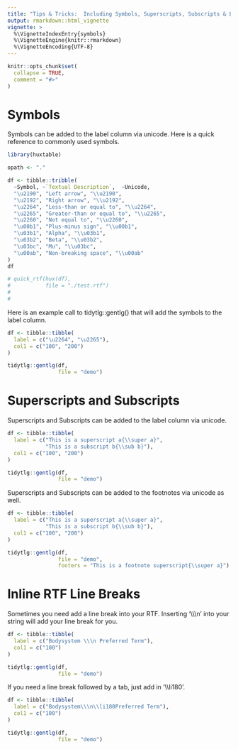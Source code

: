 ```yaml
---
title: "Tips & Tricks:  Including Symbols, Superscripts, Subscripts & Line Breaks"
output: rmarkdown::html_vignette
vignette: >
  %\VignetteIndexEntry{symbols}
  %\VignetteEngine{knitr::rmarkdown}
  %\VignetteEncoding{UTF-8}
---
```


```r
knitr::opts_chunk$set(
  collapse = TRUE,
  comment = "#>"
)
```

# Symbols

Symbols can be added to the label column via unicode.  Here is a quick reference to commonly used symbols.


```r
library(huxtable)

opath <- "."

df <- tibble::tribble(
  ~Symbol, ~`Textual Description`,  ~Unicode,  
  "\u2190", "Left arrow", "\\u2190", 
  "\u2192", "Right arrow", "\\u2192", 
  "\u2264", "Less-than or equal to", "\\u2264", 
  "\u2265", "Greater-than or equal to", "\\u2265", 
  "\u2260", "Not equal to", "\\u2260", 
  "\u00b1", "Plus-minus sign", "\\u00b1", 
  "\u03b1", "Alpha", "\\u03b1", 
  "\u03b2", "Beta", "\\u03b2", 
  "\u03bc", "Mu", "\\u03bc", 
  "\u00ab", "Non-breaking space", "\\u00ab"
)
df

# quick_rtf(hux(df),
#           file = "./test.rtf")
# 
# 
```


Here is an example call to tidytlg::gentlg() that will add the symbols to the label column.


```r

df <- tibble::tibble(
  label = c("\u2264", "\u2265"),
  col1 = c("100", "200")
)

tidytlg::gentlg(df,
                file = "demo")

```


# Superscripts and Subscripts

Superscripts and Subscripts can be added to the label column via unicode.

```r

df <- tibble::tibble(
  label = c("This is a superscript a{\\super a}", 
            "This is a subscript b{\\sub b}"),
  col1 = c("100", "200")
)

tidytlg::gentlg(df,
                file = "demo")

```


Superscripts and Subscripts can be added to the footnotes via unicode as well.

```r

df <- tibble::tibble(
  label = c("This is a superscript a{\\super a}", 
            "This is a subscript b{\\sub b}"),
  col1 = c("100", "200")
)

tidytlg::gentlg(df,
                file = "demo",
                footers = "This is a footnote superscript{\\super a}")

```

# Inline RTF Line Breaks

Sometimes you need add a line break into your RTF.  Inserting '\\\\\\n' into your string will add your line break for you.


```r

df <- tibble::tibble(
  label = c("Bodysystem \\\n Preferred Term"),
  col1 = c("100")
)

tidytlg::gentlg(df,
                file = "demo")


```

If you need a line break followed by a tab, just add in '\\\\li180'.

```r

df <- tibble::tibble(
  label = c("Bodysystem\\\n\\li180Preferred Term"),
  col1 = c("100")
)

tidytlg::gentlg(df,
                file = "demo")


```

